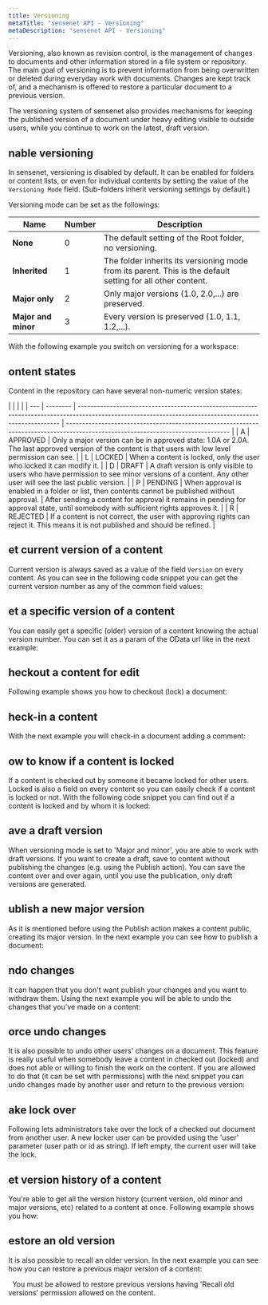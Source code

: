 ```yaml
---
title: Versioning
metaTitle: "sensenet API - Versioning"
metaDescription: "sensenet API - Versioning"
---
```


Versioning, also known as revision control, is the management of changes to documents and other information stored in a file system or repository. The main goal of versioning is to prevent information from being overwritten or deleted during everyday work with documents. Changes are kept track of, and a mechanism is offered to restore a particular document to a previous version.

The versioning system of sensenet also provides mechanisms for keeping the published version of a document under heavy editing visible to outside users, while you continue to work on the latest, draft version.

## nable versioning

In sensenet, versioning is disabled by default. It can be enabled for folders or content lists, or even for individual contents by setting the value of the `Versioning Mode` field. (Sub-folders inherit versioning settings by default.)

Versioning mode can be set as the followings:

| Name                | Number | Description                                                                                                 |
| ------------------- | ------ | ----------------------------------------------------------------------------------------------------------- |
| **None**            | 0      | The default setting of the Root folder, no versioning.                                                      |
| **Inherited**       | 1      | The folder inherits its versioning mode from its parent. This is the default setting for all other content. |
| **Major only**      | 2      | Only major versions (1.0, 2.0,...) are preserved.                                                           |
| **Major and minor** | 3      | Every version is preserved (1.0, 1.1, 1.2,...).                                                             |

With the following example you switch on versioning for a workspace:

<tab category="collaboration" article="versioning" example="enableVersioning" />

## ontent states

Content in the repository can have several non-numeric version states:

|     |          |                                                                                                                                                        |
| --- | -------- | ------------------------------------------------------------------------------------------------------------------------------------------------------ | --------------------------------------------------------------------------------------------------------------------------------- |
| A   | APPROVED | Only a major version can be in approved state: 1.0A or 2.0A. The last approved version of the content is that users with low level permission can see. |
| L   | LOCKED   | When a content is locked, only the user who locked it can modify it.                                                                                   |
| D   | DRAFT    | A draft version is only visible to users who have permission to see minor versions of a content. Any other user will see the last public version.      |
| P   | PENDING  | When approval is enabled in a folder or list, then contents cannot be published without approval.                                                      | After sending a content for approval it remains in pending for approval state, until somebody with sufficient rights approves it. |
| R   | REJECTED | If a content is not correct, the user with approving rights can reject it. This means it is not published and should be refined.                       |

## et current version of a content

Current version is always saved as a value of the field `Version` on every content. As you can see in the following code snippet you can get the current version number as any of the common field values:

<tab category="collaboration" article="versioning" example="versionNumber" />

## et a specific version of a content

You can easily get a specific (older) version of a content knowing the actual version number. You can set it as a param of the OData url like in the next example:

<tab category="collaboration" article="versioning" example="specificVersion" />

## heckout a content for edit

Following example shows you how to checkout (lock) a document:

<tab category="collaboration" article="versioning" example="checkout" />

## heck-in a content

With the next example you will check-in a document adding a comment:

<tab category="collaboration" article="versioning" example="checkin" />

## ow to know if a content is locked

If a content is checked out by someone it became locked for other users. Locked is also a field on every content so you can easily check if a content is locked or not. With the following code snippet you can find out if a content is locked and by whom it is locked:

<tab category="collaboration" article="versioning" example="locked" />

## ave a draft version

When versioning mode is set to 'Major and minor', you are able to work with draft versions. If you want to create a draft, save to content without publishing the changes (e.g. using the Publish action). You can save the content over and over again, until you use the publication, only draft versions are generated.

## ublish a new major version

As it is mentioned before using the Publish action makes a content public, creating its major version. In the next example you can see how to publish a document:

<tab category="collaboration" article="versioning" example="publish" />

## ndo changes

It can happen that you don't want publish your changes and you want to withdraw them. Using the next example you will be able to undo the changes that you've made on a content:

<tab category="collaboration" article="versioning" example="undoChanges" />

## orce undo changes

It is also possible to undo other users' changes on a document. This feature is really useful when somebody leave a content in checked out (locked) and does not able or willing to finish the work on the content. If you are allowed to do that (it can be set with permissions) with the next snippet you can undo changes made by another user and return to the previous version:

<tab category="collaboration" article="versioning" example="forceUndoChanges" />

## ake lock over

Following lets administrators take over the lock of a checked out document from another user. A new locker user can be provided using the 'user' parameter (user path or id as string). If left empty, the current user will take the lock.

<tab category="collaboration" article="versioning" example="takeLockOver" />

## et version history of a content

You're able to get all the version history (current version, old minor and major versions, etc) related to a content at once. Following example shows you how:

<tab category="collaboration" article="versioning" example="versionHistory" />

## estore an old version

It is also possible to recall an older version. In the next example you can see how you can restore a previous major version of a content:

<tab category="collaboration" article="versioning" example="recallVersion" />
&nbsp;
<note>
  You must be allowed to restore previous versions having 'Recall old versions'
  permission allowed on the content.
</note>
